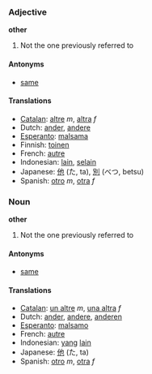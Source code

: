 ===Adjective===
'''other'''

# Not the one previously referred to

====Antonyms====
*[[same]]

====Translations====
*[[Catalan]]: [[altre]] ''m'', [[altra]] ''f''
*Dutch: [[ander]], [[andere]]
*[[Esperanto]]: [[malsama]]
*Finnish: [[toinen]]
*French: [[autre]]
*Indonesian: [[lain]], [[selain]]
*Japanese: [[他]] (た, ta), [[別]] (べつ, betsu)
*Spanish: [[otro]] ''m'', [[otra]] ''f''

===Noun===
'''other'''

# Not the one previously referred to

====Antonyms====
*[[same]]

====Translations====
*[[Catalan]]: [[un altre]] ''m'', [[una altra]] ''f''
*Dutch: [[ander]], [[andere]], [[anderen]]
*[[Esperanto]]: [[malsamo]]
*French: [[autre]]
*Indonesian: [[yang]] [[lain]]
*Japanese: [[他]] (た, ta)
*Spanish: [[otro]] ''m'', [[otra]] ''f''